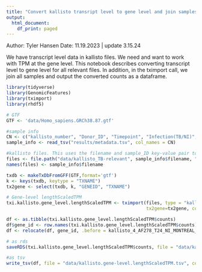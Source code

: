 ```yaml
---
title: "Convert kallisto transript level to gene level and join samples"
output:
  html_document:
    df_print: paged
---
```

Author: Tyler Hansen
Date: 11.19.2023 | update 3.15.24

We have transcript level data in kallisto files. We need and want to work with TPM at the gene level. This notebook describes converting transcript level to gene level for all relevant files. In addition, in the tximport call, we join all samples and output the converted counts as a dataframe. 

```r
library(tidyverse)
library(GenomicFeatures)
library(tximport)
library(rhdf5)
```

```r
# GTF
GTF <- 'data/Homo_sapiens.GRCh38.87.gtf'

#sample info
CN <- c("kallisto_number", "Donor_ID", "Timepoint", "Infection(TB/NI)", "MOI", "Location", "Run", "filename", "sample_ID") #column names
sample_info <- read_tsv("results/metadata.tsv", col_names = CN)

#kallisto files. This uses the filename and sample_ID key-value pair to match the metadata to the counts
files <- file.path("data/kallisto_TB-relevant", sample_info$filename, "abundance.h5")
names(files) <- sample_info$filename
```


```r
txdb <- makeTxDbFromGFF(GTF,format='gtf')
k <- keys(txdb, keytype = "TXNAME")
tx2gene <- select(txdb, k, "GENEID", "TXNAME")
```

```r
# Gene-level lengthScaledTPM
txi.kallisto.gene_level.lengthScaledTPM <- tximport(files, type = "kallisto", txOut = FALSE, 
                                                    tx2gene=tx2gene, countsFromAbundance= 'lengthScaledTPM')
```

```r
df <- as.tibble(txi.kallisto.gene_level.lengthScaledTPM$counts)
df$gene_id <- row.names(txi.kallisto.gene_level.lengthScaledTPM$counts)  
df <- relocate(df, gene_id, .before = kallisto_4_AF278_T24_NI_MONTREAL_run2)
```

```r
# as rds
saveRDS(txi.kallisto.gene_level.lengthScaledTPM$counts, file = "data/kallisto.gene-level.lengthScaledTPM.rds")

#as tsv
write_tsv(df, file = "data/kallisto.gene-level.lengthScaledTPM.tsv", col_names = TRUE)
```
